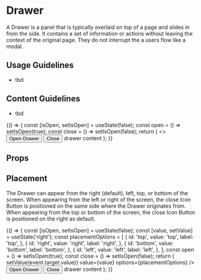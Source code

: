
<Meta title="Components/Drawer/Overview" component={Drawer} />

# Drawer

A Drawer is a panel that is typically overlaid on top of a page and slides in from the side. It contains a set of information or actions without leaving the context of the original page. They do not interrupt the a users flow like a modal.

## Usage Guidelines

- tbd

## Content Guidelines

- tbd

<Canvas isExpanded>
  <Story name="Basic Drawer">
    {() => {
      const [isOpen, setIsOpen] = useState(false);
      const open = () => setIsOpen(true);
      const close = () => setIsOpen(false);
      return (
        <>
          <Button variant="light" onClick={open}>
            Open Drawer
          </Button>
          <Drawer isOpen={isOpen} onDismiss={close}>
            <Button variant="light" onClick={close}>
              Close
            </Button>
            <Box>drawer content</Box>
          </Drawer>
        </>
      );
    }}
  </Story>
</Canvas>

## Props

<ArgsTable of={Drawer} />

## Placement

The Drawer can appear from the right (default), left, top, or bottom of the screen. When appearing from the left or right of the screen, the close Icon Button is positioned on the same side where the Drawer originates from. When appearing from the top or bottom of the screen, the close Icon Button is positioned on the right as default.

<Canvas isExpanded>
  <Story name="Placement">
    {() => {
      const [isOpen, setIsOpen] = useState(false);
      const [value, setValue] = useState('right');
      const placementOptions = [
        {
          id: 'top',
          value: 'top',
          label: 'top',
        },
        {
          id: 'right',
          value: 'right',
          label: 'right',
        },
        {
          id: 'bottom',
          value: 'bottom',
          label: 'bottom',
        },
        {
          id: 'left',
          value: 'left',
          label: 'left',
        },
      ];
      const open = () => setIsOpen(true);
      const close = () => setIsOpen(false);
      return (
        <Box display="block" childGap="md">
          <RadioGroup
            title="Placement"
            direction="row"
            name="placement"
            onChange={event => setValue(event.target.value)}
            value={value}
            options={placementOptions}
          />
          <Button variant="light" onClick={open}>
            Open Drawer
          </Button>
          <Drawer isOpen={isOpen} onDismiss={close} placement={value}>
            <Button variant="light" onClick={close}>
              Close
            </Button>
            <Box>drawer content</Box>
          </Drawer>
        </Box>
      );
    }}
  </Story>
</Canvas>
